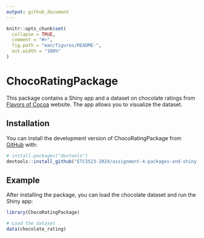```yaml
---
output: github_document
---
```


<!-- README.md is generated from README.Rmd. Please edit that file -->

```r
knitr::opts_chunk$set(
  collapse = TRUE,
  comment = "#>",
  fig.path = "man/figures/README-",
  out.width = "100%"
)
```

# ChocoRatingPackage

<!-- badges: start -->
<!-- badges: end -->

This package contains a Shiny app and a dataset on chocolate ratings from [Flavors of Cocoa](https://flavorsofcacao.com/flavor.html) website. The app allows you to visualize the dataset.

## Installation

You can install the development version of ChocoRatingPackage from [GitHub](https://github.com/) with:

``` r
# install.packages("devtools")
devtools::install_github("ETC5523-2024/assignment-4-packages-and-shiny-apps-AnhHoangNamPhan")
```

## Example

After installing the package, you can load the chocolate dataset and run the Shiny app:

```r
library(ChocoRatingPackage)

# Load the dataset
data(chocolate_rating)
```

